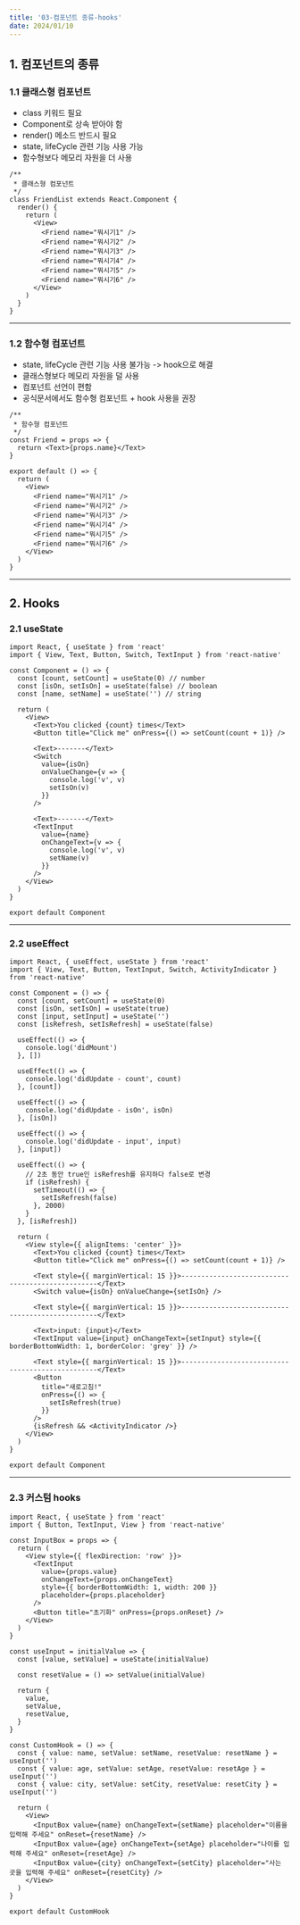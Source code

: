 ```yaml
---
title: '03-컴포넌트 종류-hooks'
date: 2024/01/10
---
```


## 1. 컴포넌트의 종류

### 1.1 클래스형 컴포넌트

- class 키워드 필요
- Component로 상속 받아야 함
- render() 메소드 반드시 필요
- state, lifeCycle 관련 기능 사용 가능
- 함수형보다 메모리 자원을 더 사용

```tsx
/**
 * 클래스형 컴포넌트
 */
class FriendList extends React.Component {
  render() {
    return (
      <View>
        <Friend name="뭐시기1" />
        <Friend name="뭐시기2" />
        <Friend name="뭐시기3" />
        <Friend name="뭐시기4" />
        <Friend name="뭐시기5" />
        <Friend name="뭐시기6" />
      </View>
    )
  }
}
```

---

### 1.2 함수형 컴포넌트

- state, lifeCycle 관련 기능 사용 불가능 -> hook으로 해결
- 클래스형보다 메모리 자원을 덜 사용
- 컴포넌트 선언이 편함
- 공식문서에서도 함수형 컴포넌트 + hook 사용을 권장

```tsx
/**
 * 함수형 컴포넌트
 */
const Friend = props => {
  return <Text>{props.name}</Text>
}

export default () => {
  return (
    <View>
      <Friend name="뭐시기1" />
      <Friend name="뭐시기2" />
      <Friend name="뭐시기3" />
      <Friend name="뭐시기4" />
      <Friend name="뭐시기5" />
      <Friend name="뭐시기6" />
    </View>
  )
}
```

---

## 2. Hooks

### 2.1 useState

```tsx
import React, { useState } from 'react'
import { View, Text, Button, Switch, TextInput } from 'react-native'

const Component = () => {
  const [count, setCount] = useState(0) // number
  const [isOn, setIsOn] = useState(false) // boolean
  const [name, setName] = useState('') // string

  return (
    <View>
      <Text>You clicked {count} times</Text>
      <Button title="Click me" onPress={() => setCount(count + 1)} />

      <Text>-------</Text>
      <Switch
        value={isOn}
        onValueChange={v => {
          console.log('v', v)
          setIsOn(v)
        }}
      />

      <Text>-------</Text>
      <TextInput
        value={name}
        onChangeText={v => {
          console.log('v', v)
          setName(v)
        }}
      />
    </View>
  )
}

export default Component
```

---

### 2.2 useEffect

```tsx
import React, { useEffect, useState } from 'react'
import { View, Text, Button, TextInput, Switch, ActivityIndicator } from 'react-native'

const Component = () => {
  const [count, setCount] = useState(0)
  const [isOn, setIsOn] = useState(true)
  const [input, setInput] = useState('')
  const [isRefresh, setIsRefresh] = useState(false)

  useEffect(() => {
    console.log('didMount')
  }, [])

  useEffect(() => {
    console.log('didUpdate - count', count)
  }, [count])

  useEffect(() => {
    console.log('didUpdate - isOn', isOn)
  }, [isOn])

  useEffect(() => {
    console.log('didUpdate - input', input)
  }, [input])

  useEffect(() => {
    // 2초 동안 true인 isRefresh를 유지하다 false로 변경
    if (isRefresh) {
      setTimeout(() => {
        setIsRefresh(false)
      }, 2000)
    }
  }, [isRefresh])

  return (
    <View style={{ alignItems: 'center' }}>
      <Text>You clicked {count} times</Text>
      <Button title="Click me" onPress={() => setCount(count + 1)} />

      <Text style={{ marginVertical: 15 }}>-------------------------------------------------</Text>
      <Switch value={isOn} onValueChange={setIsOn} />

      <Text style={{ marginVertical: 15 }}>-------------------------------------------------</Text>

      <Text>input: {input}</Text>
      <TextInput value={input} onChangeText={setInput} style={{ borderBottomWidth: 1, borderColor: 'grey' }} />

      <Text style={{ marginVertical: 15 }}>-------------------------------------------------</Text>
      <Button
        title="새로고침!"
        onPress={() => {
          setIsRefresh(true)
        }}
      />
      {isRefresh && <ActivityIndicator />}
    </View>
  )
}

export default Component
```

---

### 2.3 커스텀 hooks

```tsx
import React, { useState } from 'react'
import { Button, TextInput, View } from 'react-native'

const InputBox = props => {
  return (
    <View style={{ flexDirection: 'row' }}>
      <TextInput
        value={props.value}
        onChangeText={props.onChangeText}
        style={{ borderBottomWidth: 1, width: 200 }}
        placeholder={props.placeholder}
      />
      <Button title="초기화" onPress={props.onReset} />
    </View>
  )
}

const useInput = initialValue => {
  const [value, setValue] = useState(initialValue)

  const resetValue = () => setValue(initialValue)

  return {
    value,
    setValue,
    resetValue,
  }
}

const CustomHook = () => {
  const { value: name, setValue: setName, resetValue: resetName } = useInput('')
  const { value: age, setValue: setAge, resetValue: resetAge } = useInput('')
  const { value: city, setValue: setCity, resetValue: resetCity } = useInput('')

  return (
    <View>
      <InputBox value={name} onChangeText={setName} placeholder="이름을 입력해 주세요" onReset={resetName} />
      <InputBox value={age} onChangeText={setAge} placeholder="나이를 입력해 주세요" onReset={resetAge} />
      <InputBox value={city} onChangeText={setCity} placeholder="사는 곳을 입력해 주세요" onReset={resetCity} />
    </View>
  )
}

export default CustomHook
```
